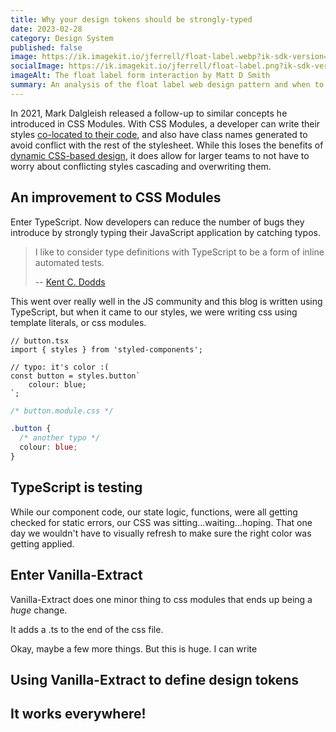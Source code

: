 ```yaml
---
title: Why your design tokens should be strongly-typed
date: 2023-02-28
category: Design System
published: false
image: https://ik.imagekit.io/jferrell/float-label.webp?ik-sdk-version=javascript-1.4.3&updatedAt=1677393939300
socialImage: https://ik.imagekit.io/jferrell/float-label.png?ik-sdk-version=javascript-1.4.3&updatedAt=1677393939145
imageAlt: The float label form interaction by Matt D Smith
summary: An analysis of the float label web design pattern and when to use.
---
```


In 2021, Mark Dalgleish released a follow-up to similar concepts he introduced in CSS Modules.
With CSS Modules, a developer can write their styles [co-located to their code](https://kentcdodds.com/blog/colocation), and also have class names generated to avoid conflict with the rest of the stylesheet. While this loses the benefits of [dynamic CSS-based design](http://www.csszengarden.com/), it does allow for larger teams to not have to worry about conflicting styles cascading and overwriting them.

## An improvement to CSS Modules

Enter TypeScript. Now developers can reduce the number of bugs they introduce by strongly typing their JavaScript application by catching typos.

> I like to consider type definitions with TypeScript to be a form of inline automated tests.
>
> -- [Kent C. Dodds](https://kentcdodds.com/blog/eliminate-an-entire-category-of-bugs-with-a-few-simple-tools#typescript)

This went over really well in the JS community and this blog is written using TypeScript, but
when it came to our styles, we were writing css using template literals, or css modules.

```tsx
// button.tsx
import { styles } from 'styled-components';

// typo: it's color :(
const button = styles.button`
    colour: blue;
`;
```

```css
/* button.module.css */

.button {
  /* another typo */
  colour: blue;
}
```

## TypeScript is testing

While our component code, our state logic, functions, were all getting checked
for static errors, our CSS was sitting...waiting...hoping. That one day we wouldn't
have to visually refresh to make sure the right color was getting applied.

## Enter Vanilla-Extract

Vanilla-Extract does one minor thing to css modules that ends up being a _huge_ change.

It adds a .ts to the end of the css file.

Okay, maybe a few more things. But this is huge. I can write

## Using Vanilla-Extract to define design tokens

## It works everywhere!

